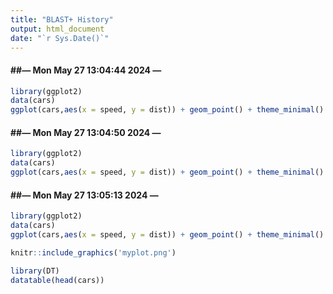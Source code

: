 ```yaml
---
title: "BLAST+ History"
output: html_document
date: "`r Sys.Date()`"
--- 
```


#### ##--- Mon May 27 13:04:44 2024 ---##

::: {.frame}
```r
library(ggplot2)
data(cars)
ggplot(cars,aes(x = speed, y = dist)) + geom_point() + theme_minimal()
```
:::

#### ##--- Mon May 27 13:04:50 2024 ---##

::: {.frame}
```r
library(ggplot2)
data(cars)
ggplot(cars,aes(x = speed, y = dist)) + geom_point() + theme_minimal()
```
:::

#### ##--- Mon May 27 13:05:13 2024 ---##

::: {.frame}
```r
library(ggplot2)
data(cars)
ggplot(cars,aes(x = speed, y = dist)) + geom_point() + theme_minimal()
```
:::

```r
knitr::include_graphics('myplot.png')
```


```r
library(DT)
datatable(head(cars))
```